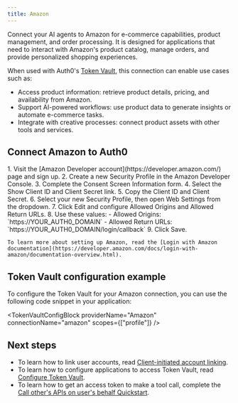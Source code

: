 ```yaml
---
title: Amazon
---
```




Connect your AI agents to Amazon for e-commerce capabilities, product management, and order
processing. It is designed for applications that need to interact with Amazon's product catalog, manage orders, and provide personalized shopping experiences.

When used with Auth0's [Token Vault](https://auth0-genai.mintlify.app/intro/token-vault), this connection can enable use cases such as:
- Access product information: retrieve product details, pricing, and availability from Amazon.
- Support AI-powered workflows: use product data to generate insights or automate e-commerce tasks.
- Integrate with creative processes: connect product assets with other tools and services.

## Connect Amazon to Auth0

<IntegrationInfoBlock providerName="Amazon" />

<Steps>
  <Step title="Amazon setup">
    1. Visit the [Amazon Developer account](https://developer.amazon.com/) page and sign up.
    2. Create a new Security Profile in the Amazon Developer Console.
    3. Complete the Consent Screen Information form.
    4. Select the Show Client ID and Client Secret link.
    5. Copy the Client ID and Client Secret.
    6. Select your new Security Profile, then open Web Settings from the dropdown.
    7. Click Edit and configure Allowed Origins and Allowed Return URLs.
    8. Use these values:
       - Allowed Origins: `https://YOUR_AUTH0_DOMAIN`
       - Allowed Return URLs: `https://YOUR_AUTH0_DOMAIN/login/callback`
       <FindDomainInfoBlock />
    9. Click Save.

    To learn more about setting up Amazon, read the [Login with Amazon documentation](https://developer.amazon.com/docs/login-with-amazon/documentation-overview.html).
  </Step>
  <Step title="Auth0 setup">
    <Auth0SetupBlock providerName="Amazon" scopesName="Attributes" allowFreeFormScopes={true} />
  </Step>
</Steps>

## Token Vault configuration example

To configure the Token Vault for your Amazon connection, you can use the following code snippet in your application:

<TokenVaultConfigBlock 
  providerName="Amazon"
  connectionName="amazon"
  scopes={["profile"]}
/>

## Next steps
- To learn how to link user accounts, read [Client-initiated account linking](https://auth0.com/ai/docs/guides/client-initiated-account-linking). 
- To learn how to configure applications to access Token Vault, read [Configure Token Vault](https://auth0.com/docs/secure/tokens/token-vault/configure-token-vault).
- To learn how to get an access token to make a tool call, complete the [Call other's APIs on user's behalf Quickstart](https://auth0.com/ai/docs/get-started/call-others-apis-on-users-behalf).
